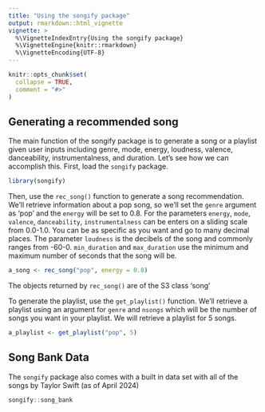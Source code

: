 ```yaml
---
title: "Using the songify package"
output: rmarkdown::html_vignette
vignette: >
  %\VignetteIndexEntry{Using the songify package}
  %\VignetteEngine{knitr::rmarkdown}
  %\VignetteEncoding{UTF-8}
---
```


```r
knitr::opts_chunk$set(
  collapse = TRUE,
  comment = "#>"
)
```

## Generating a recommended song

The main function of the songify package is to generate a song or a playlist given user inputs including genre, mode, energy, loudness, valence, danceability, instrumentalness, and duration. Let's see how we can accomplish this. First, load the `songify` package.

```r
library(songify)
```

Then, use the `rec_song()` function to generate a song recommendation. We'll retrieve information about a pop song, so we'll set the `genre` argument as 'pop' and the `energy` will be set to 0.8. For the parameters `energy`, `mode`, `valence`, `danceability`, `instrumentalness` can be enters on a sliding scale from 0.0-1.0. You can be as specific as you want and go to many decimal places. The parameter `loudness` is the decibels of the song and commonly ranges from -60-0. `min_duration` and `max_duration` use the minimum and maximum number of seconds that the song will be. 

```r
a_song <- rec_song("pop", energy = 0.8)
```

The objects returned by `rec_song()` are of the S3 class 'song'

To generate the playlist, use the `get_playlist()` function. We'll retrieve a playlist using an argument for `genre` and `nsongs` which will be the number of songs you want in your playlist. We will retrieve a playlist for 5 songs.

```r
a_playlist <- get_playlist("pop", 5)
```

## Song Bank Data

The `songify` package also comes with a built in data set with all of the songs by Taylor Swift (as of April 2024) 

```r
songify::song_bank
```


